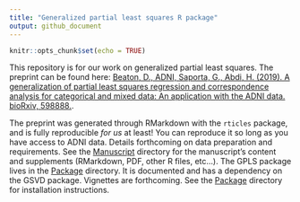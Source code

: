 ```yaml
---
title: "Generalized partial least squares R package"
output: github_document
---
```


```r
knitr::opts_chunk$set(echo = TRUE)
```


This repository is for our work on generalized partial least squares. The preprint can be found here: [Beaton, D., ADNI, Saporta, G., Abdi, H. (2019). A generalization of partial least squares regression and correspondence analysis for categorical and mixed data: An application with the ADNI data. bioRxiv, 598888.](https://www.biorxiv.org/content/10.1101/598888v2).

The preprint was generated through RMarkdown with the `rticles` package, and is fully reproducible *for us* at least! You can reproduce it so long as you have access to ADNI data. Details forthcoming on data preparation and requirements. See the [Manuscript](/Manuscript/) directory for the manuscript's content and supplements (RMarkdown, PDF, other R files, etc...). 
The GPLS package lives in the [Package](/Package/) directory. It is documented and has a dependency on the GSVD package. Vignettes are forthcoming. See the [Package](/Package/) directory for installation instructions.

